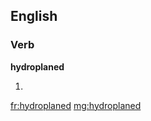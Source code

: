 ==English==

===Verb===
'''hydroplaned'''

# {{past of|hydroplane}}

[[fr:hydroplaned]]
[[mg:hydroplaned]]